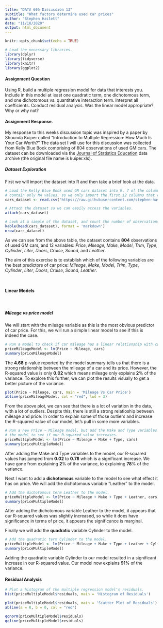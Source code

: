 ```yaml
---
title: "DATA 605 Discussion 13"
subtitle: "What factors determine used car prices"
author: "Stephen Haslett"
date: "11/18/2020"
output: html_document
---
```


```r
knitr::opts_chunk$set(echo = TRUE)

# Load the necessary libraries.
library(dplyr)
library(tidyverse)
library(knitr)
library(ggplot2)
```

#### Assignment Question
Using R, build a multiple regression model for data that interests you. Include in this model at least one quadratic term, one dichotomous term, and one dichotomous vs. quantitative interaction term.  Interpret all coefficients. Conduct residual analysis.  Was the linear model appropriate? Why or why not?

#### Assignment Response.
My response to this weeks discussion topic was inspired by a paper by Shounda Kuiper called "Introduction to Multiple Regression: How Much Is Your Car Worth?" The data set I will use for this discussion was collected from Kelly Blue Book comprising of 804 observations of used GM cars. The dataset can be downloaded via the [Journal of Statistics Education](http://jse.amstat.org/jse_data_archive.htm) data archive (the original file name is kuiper.xls).

##### Dataset Exploration
First we will import the dataset into R and then take a brief look at the data.
```r
# Load the Kelly Blue Book used GM cars dataset into R. 7 of the columns in the data set
# contain only NA values, so we only import the first 12 columns that contain actual data.
cars_dataset <- read.csv('https://raw.githubusercontent.com/stephen-haslett/data605/data605-week-13/KellyBlueBookCarSales.csv')[ ,1:12]

# Attach the dataset so we can easily access the variables.
attach(cars_dataset)

# Look at a sample of the dataset, and count the number of observations.
kable(head(cars_dataset), format = 'markdown')
nrow(cars_dataset)
```

As we can see from the above table, the dataset contains **804** observations of used GM cars, and 12 variables: _Price_, _Mileage_, _Make_, _Model_, _Trim_, _Type_, _Cylinder_, _Liter_, _Doors_, _Cruise_, _Sound_, and _Leather_.

The aim of this exercise is to establish which of the following variables are the best predictors of car price: _Mileage_, _Make_, _Model_, _Trim_, _Type_, _Cylinder_, _Liter_, _Doors_, _Cruise_, _Sound_, _Leather_. 

\ 

#### Linear Models

\ 

##### Mileage vs price model
We will start with the mileage variable as this is the most obvious predictor of car price. For this, we will run a simple linear model to see if this is indeed the case.
```r
# Run a model to check if car mileage has a linear relationship with car price.
priceMileageModel <- lm(Price ~ Mileage, cars)
summary(priceMileageModel)
```

The **4.68** p-value reported by the model summary tells us that there is a strong relationship between the mileage of a car and its price.
However, the R-squared value is only **0.02** which means mileage only explains **2**% of the variance. To explore this further, we can plot the results visually
to get a better picture of the variance.

```r
plot(Price ~ Mileage, cars, main = 'Mileage Vs Car Price')
abline(priceMileageModel, col = "red", lwd = 3)
```

From the above plot, we can see that there is a lot of variation in the data, with a lot of outliers. Despite this, there is still
a strong relatioship between mileage and price. In order to explain some of those outliers and increase the R-squared value of our model,
let's pull in some more variables.

```r
# Run a new Price ~ Mileage model, but add the Make and Type variables to
# the model to see if our R-squared value increases.
priceMultipleModel <- lm(Price ~ Mileage + Make + Type, cars)
summary(priceMultipleModel)
```

After adding the Make and Type variables to the model, our R-squared values has jumped from **0.02** to **0.78** which is a significant increase.
We have gone from explaining **2**% of the variance, to explaining **78**% of the variance. 

Next I want to add a **dichotomous** variable to the model to see what effect it has on price. We will add the dichotomous variable "Leather" to the model. 

```r
# Add the dichotomous term Leather to the model.
priceMultipleModel <- lm(Price ~ Mileage + Make + Type + Leather, cars)
summary(priceMultipleModel)
```

After adding the dichotomous variable Leather to the model, it appears that our R-squared values was slightly increased, so while it does have significance in terms of price, it appears the significance is marginal.

Finally we will add the **quadratic** variable Cylinder to the model.

```r
# Add the quadratic term Cylinder to the model.
priceMultipleModel <- lm(Price ~ Mileage + Make + Type + Leather + Cylinder, cars)
summary(priceMultipleModel)
```



Adding the quadratic variable Cylinder to our model resulted in a significant increase in our R-squared value. Our model now explains **91**% of the variance. 


#### Residual Analysis

```r
# Plot a histogram of the multiple regression model's residuals.
hist(priceMultipleModel$residuals, main = 'Histogram of Residuals')
```


```r
plot(priceMultipleModel$residuals, main = 'Scatter Plot of Residuals')
abline(a = 0, b = 0, col = "red")
```

```r
qqnorm(priceMultipleModel$residuals)
qqline(priceMultipleModel$residuals)
```







